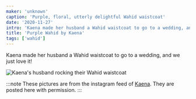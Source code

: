 ```yaml
---
maker: 'unknown'
caption: 'Purple, floral, utterly delightful Wahid waistcoat'
date: '2020-11-27'
intro: 'Kaena made her husband a Wahid waistcoat to go to a wedding, and we just love it!'
title: 'Purple Wahid by Kaena'
tags: ['wahid']
---
```


<!-- truncate -->

Kaena made her husband a Wahid waistcoat to go to a wedding, and we just love it!

![Kaena's husband rocking their Wahid waistcoat](https://posts.freesewing.org/uploads/wahid_kaena_wahid_kaena_2_ad16bc1ad6.jpg "Kaena's husband rocking their Wahid waistcoat")

:::note
These pictures are from the instagram feed of [Kaena](https://www.instagram.com/kaena.mackinnon/). They are posted here with permission.
:::
